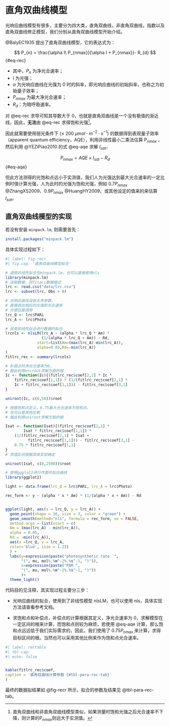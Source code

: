 # 直角双曲线模型 {#sec-rec_mod}

光响应曲线模型有很多，主要分为四大类，直角双曲线，非直角双曲线，指数以及直角双曲线修正模型，我们分别从直角双曲线模型开始介绍。

@BalyEC1935 提出了直角双曲线模型，它的表达式为：

$$
P_{n}  = \frac{\alpha I\ P_{nmax}}{\alpha I + P_{nmax}}- R_{d}
$$ {#eq-rec}

*   其中，$P_{n}$ 为净光合速率；
*   I 为光强；
*   $\alpha$ 为光响应曲线在光强为 0 时的斜率，即光响应曲线的初始斜率，也称之为初始量子效率；
*   $P_{nmax}$ 为最大净光合速率；
*  $R_{d}$：为暗呼吸速率。

对 @eq-rec 求导可知其导数大于 0，也就是直角双曲线是一个没有极值的渐近线，因此，**无法**由 @eq-rec 求得饱和光强^[直角双曲线和非直角双曲线模型类似，如果测量时饱和光强之后光合速率不下降，则计算的P$_{nmax}$则远大于实测值。]。


因此就需要使用弱光条件下 ($\leq$ 200 $\mu mol\cdot m^{-2}\cdot s^{-1}$) 的数据得到表观量子效率（apparent quantum efficiency，AQE），利用非线性最小二乘法估算 P$_{nmax}$ ，然后利用 @YEZiPiao2010 的式 @eq-aqe 求解 $I_{sat}$，

$$
P_{nmax}= AQE \times I_{sat} - R_{d}
$$ {#eq-aqe}

但此方法测得的光饱和点远小于实测值，我们人为光强达到最大光合速率的一定比例时值计算光强，人为此时的光强为饱和光强，例如 $0.7P_{nmax}$ @ZhangXS2009、$0.9P_{nmax}$ @HuangHY2009、或其他设定的值来的来估算 $I_{sat}$。

## 直角双曲线模型的实现 {#sec-rec_fit}

若没有安装 `minpack.lm`, 则需要首先：

```.r
install.packages("minpack.lm")
```

具体实现过程如下：

```r
#| label: fig-recr
#| fig.cap: '直角双曲线模型拟合'

# 调用非线性拟合包minpack.lm，也可以直接使用nls
library(minpack.lm)
# 读取数据，同fitaci数据格式
lrc <- read.csv("data/lrc.csv")
lrc <- subset(lrc, Obs > 0)

# 光响应曲线没有太多参数，
# 直接调出相应的光强和光合速率
# 方便后面调用
lrc_Q <- lrc$PARi
lrc_A <- lrc$Photo 

# 采用非线性拟合进行数据的拟合
lrcnls <- nlsLM(lrc_A ~ (alpha * lrc_Q * Am) * 
                (1/(alpha * lrc_Q + Am)) - Rd,  
              start=list(Am=(max(lrc_A)-min(lrc_A)),
              alpha=0.05,Rd=-min(lrc_A))
)
fitlrc_rec <- summary(lrcnls)

# 补偿点时净光合速率为0，
# 据此利用uniroot求解方程的根
Ic <- function(Ic){(fitlrc_rec$coef[2,1] * Ic *
    fitlrc_rec$coef[1,1]) * (1/(fitlrc_rec$coef[2,1] * 
    Ic + fitlrc_rec$coef[1,1])) - fitlrc_rec$coef[3,1] 
}

uniroot(Ic, c(0,50))$root

# 根据饱和点定义，0.75最大光合速率为饱和点，
# 也可以是其他比例
# 据此利用uniroot求解方程的根

Isat <- function(Isat){(fitlrc_rec$coef[2,1] * 
        Isat * fitlrc_rec$coef[1,1]) * 
    (1/(fitlrc_rec$coef[2,1] * Isat + 
          fitlrc_rec$coef[1,1])) - fitlrc_rec$coef[3,1] -
    0.75 * fitlrc_rec$coef[1,1]
}
# 求值区间根据具体实验确定

uniroot(Isat, c(0,2500))$root

# 使用ggplot2进行作图并拟合曲线
library(ggplot2)

light <- data.frame(lrc_Q = lrc$PARi, lrc_A = lrc$Photo)

rec_form <- y ~ (alpha * x * Am) * (1/(alpha * x + Am)) - Rd


ggplot(light, aes(x = lrc_Q, y = lrc_A)) + 
  geom_point(shape = 16, size = 3, color = "green") + 
  geom_smooth(method="nls", formula = rec_form, se = FALSE,
  method.args = list(start = c(
  Am = (max(lrc_A) - min(lrc_A)),
  alpha = 0.05,
  Rd = -min(lrc_A)),
  aes(x =lrc_Q, y = lrc_A, 
  color='blue', size = 1.2))
  ) +
  labs(y=expression(paste("photosynthetic rate  ", 
       "(", mu, mol%.%m^-2%.%s^-1, ")")), 
       x=expression(paste("PAR ", 
       "(", mu, mol%.%m^-2%.%s^-1, ")"))
       )+
  theme_light()
```

代码目的见注释，其实现过程主要分三步：

*   光响应曲线的拟合，使用到了非线性模型 nlsLM，也可以使用 nls，具体实现方法请查看参考文档。

*   求饱和点和补偿点，补偿点的计算根据其定义，净光合速率为 0，求解模型在一定区间的根来计算，而饱和点则较为麻烦，若使用 @eq-aqe 计算，那么饱和点远远低于我们实际需求的，因此，我们使用了 $0.75P_{nmax}$ 来计算，求得目标区间的根。当然也可以采用其他比例来作为饱和点光合速率。

```r
#| label: rectable
#| tbl-cap:  
#| echo: false


kable(fitlrc_rec$coef,
caption = '直角双曲线计算参数 {#tbl-para-rec-tab}'
)
```

最终的数据拟结果如 @fig-recr 所示，拟合的参数及结果见 @tbl-para-rec-tab。